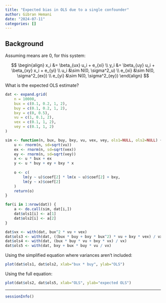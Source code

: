 ```yaml
---
title: "Expected bias in OLS due to a single confounder"
author: Gibran Hemani
date: "2024-07-11"
categories: []
---
```


## Background

Assuming means are 0, for this system:

$$
\begin{align}
x_i &= \beta_{ux} u_i + e_{xi} \\
y_i &= \beta_{uy} u_i + \beta_{xy} x_i + e_{yi} \\
u_i &\sim N(0, \sigma^2_u) \\
e_{xi} &\sim N(0, \sigma^2_{ex}) \\
e_{yi} &\sim N(0, \sigma^2_{ey})
\end{align}
$$

What is the expected OLS estimate?


```r
dat <- expand.grid(
    n = 10000,
    bux = c(0.1, 0.2, 1, 2),
    buy = c(0.1, 0.2, 1, 2),
    bxy = c(0, 0.5),
    vu = c(1, 0.1, 2),
    vex = c(0.1, 1, 2),
    vey = c(0.1, 1, 2)
)

sim <- function(n, bux, buy, bxy, vu, vex, vey, ols1=NULL, ols2=NULL) {
    u <- rnorm(n, sd=sqrt(vu))
    ex <- rnorm(n, sd=sqrt(vex))
    ey <- rnorm(n, sd=sqrt(vey))
    x <- u * bux + ex
    y <- u * buy + ey + bxy * x
    
    o <- c(
        lm(y ~ u)$coef[2] * lm(x ~ u)$coef[2] + bxy,
        lm(y ~ x)$coef[2]
    )
    return(o)
}

for(i in 1:nrow(dat)) {
    a <- do.call(sim, dat[i,])
    dat$ols1[i] <- a[1]
    dat$ols2[i] <- a[2]
}

dat$vx <- with(dat, bux^2 * vu + vex)
dat$ols3 <- with(dat, ((bux * buy + bxy * bux^2) * vu + bxy * vex) / vx)
dat$ols4 <- with(dat, (bux * buy * vu + bxy * vx) / vx)
dat$ols5 <- with(dat, bxy + bux * buy * vu / vx)
```

Using the simplified equation where variances aren't included:

```r
plot(dat$ols1, dat$ols2, xlab="bux * buy", ylab="OLS")
```

Using the full equation:

```r
plot(dat$ols2, dat$ols5, xlab="OLS", ylab="expected OLS")
```

---

```r
sessionInfo()
```
